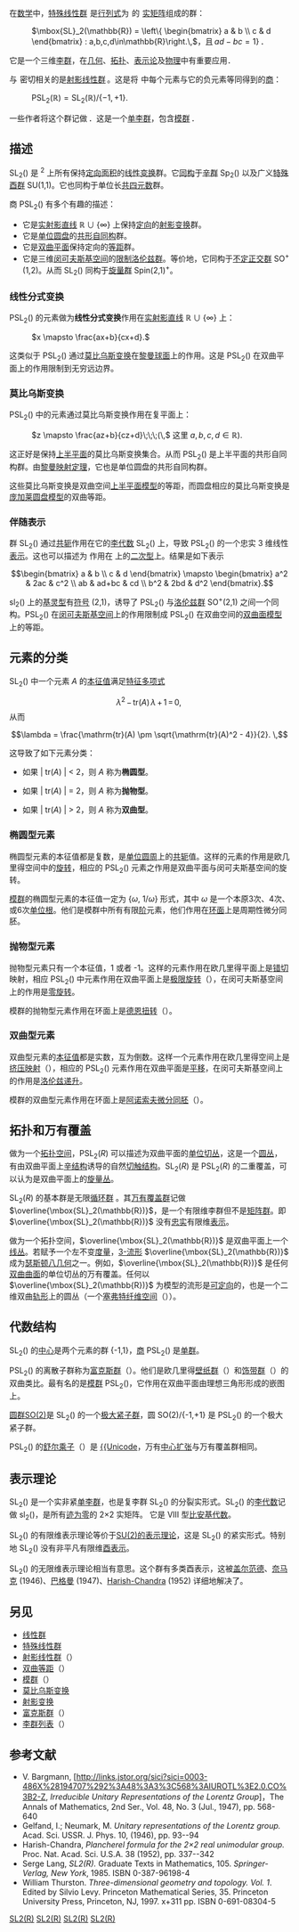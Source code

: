 {{DISPLAYTITLE:{{Unicode|SL<sub>2</sub>(ℝ)}}}}{{Groups}}
在[[数学|数学]]中，[[特殊线性群|特殊线性群]] {{Unicode|'''SL₂(ℝ)'''}} 是[[行列式|行列式]]为 {{Serif|1}} 的 {{Serif|2×2}} [[实数|实]][[矩阵|矩阵]]组成的群：
: <math>\mbox{SL}_2(\mathbb{R}) = \left\{ \begin{bmatrix}
a & b \\
c & d
\end{bmatrix} : a,b,c,d\in\mathbb{R}\right.\,</math>，且 <math>ad-bc=1\Bigg\}\,</math>．

它是一个三维[[李群|李群]]，在[[几何|几何]]、[[拓扑|拓扑]]、[[表示论|表示论]]及[[物理|物理]]中有重要应用．

与 {{Unicode|SL₂(ℝ)}} 密切相关的是[[射影线性群|射影线性群]] {{Unicode|PSL₂(ℝ)}}。这是将 {{Unicode|SL₂(ℝ)}} 中每个元素与它的负元素等同得到的[[商群|商]]： 

: <math>\mbox{PSL}_2(\mathbb{R}) = \mbox{SL}_2(\mathbb{R})/\{-1,+1 \}.\,</math>

一些作者将这个群记做 {{Unicode|SL(2,ℝ)}}．这是一个[[单李群|单李群]]，包含[[模群|模群]] {{Unicode|PSL₂(ℤ)}}．

== 描述 ==

SL<sub>2</sub>({{Unicode|ℝ}}) 是 {{Unicode|ℝ}}<sup>2</sup> 上所有保持[[定向_(数学)|定向]][[面积|面积]]的[[线性变换|线性变换]]群。它[[群同构|同构]]于[[辛群|辛群]] Sp<sub>2</sub>({{Unicode|ℝ}}) 以及广义[[特殊酉群|特殊酉群]] SU(1,1)。它也同构于单位长[[分裂四元数|共四元数]]群。

商 PSL<sub>2</sub>({{Unicode|ℝ}}) 有多个有趣的描述：
* 它是[[实射影直线|实射影直线]] <math>\mathbb{R}\cup\{\infty\}</math> 上保持[[定向_(数学)|定向]]的[[射影变换|射影变换]]群。
* 它是[[单位圆盘|单位圆盘]]的[[共形映射|共形]][[自同构|自同构]]群。
* 它是[[双曲平面|双曲平面]]保持定向的[[等距|等距]]群。
* 它是三维[[闵可夫斯基空间|闵可夫斯基空间]]的[[洛伦兹群|限制洛伦兹群]]。等价地，它同构于[[不定正交群|不定正交群]] SO<sup>+</sup>(1,2)。从而 SL<sub>2</sub>({{Unicode|ℝ}}) 同构于[[旋量群|旋量群]] Spin(2,1)<sup>+</sup>。

=== 线性分式变换 ===
PSL<sub>2</sub>({{Unicode|ℝ}}) 的元素做为'''线性分式变换'''作用在[[实射影直线|实射影直线]] <math>\mathbb{R}\cup\{\infty\}</math> 上：

: <math>x \mapsto \frac{ax+b}{cx+d}. </math>

这类似于 PSL<sub>2</sub>({{Unicode|ℂ}}) 通过[[莫比乌斯变换|莫比乌斯变换]]在[[黎曼球面|黎曼球面]]上的作用。这是 PSL<sub>2</sub>({{Unicode|ℝ}}) 在双曲平面上的作用限制到无穷远边界。

=== 莫比乌斯变换 ===
PSL<sub>2</sub>({{Unicode|ℝ}}) 中的元素通过莫比乌斯变换作用在复平面上：

: <math>z \mapsto \frac{az+b}{cz+d}\;\;\;(\,</math> 这里 <math>a,b,c,d\in\mathbb{R}\mbox{)}.\,</math>

这正好是保持[[上半平面|上半平面]]的莫比乌斯变换集合。从而 PSL<sub>2</sub>({{Unicode|ℝ}}) 是上半平面的共形自同构群。由[[黎曼映射定理|黎曼映射定理]]，它也是单位圆盘的共形自同构群。

这些莫比乌斯变换是双曲空间[[庞加莱半平面模型|上半平面模型]]的等距，而圆盘相应的莫比乌斯变换是[[庞加莱圆盘模型|庞加莱圆盘模型]]的双曲等距。

=== 伴随表示 ===
群 SL<sub>2</sub>({{Unicode|ℝ}}) 通过[[共轭|共轭]]作用在它的[[李代数|李代数]] SL<sub>2</sub>({{Unicode|ℝ}}) 上，导致 PSL<sub>2</sub>({{Unicode|ℝ}}) 的一个忠实 3 维线性[[群表示|表示]]。这也可以描述为 {{Unicode|PSL₂(ℝ)}} 作用在 {{Unicode|ℝ²}} 上的[[二次型|二次型]]上。结果是如下表示

:<math>\begin{bmatrix}
a & b \\
c & d
\end{bmatrix} \mapsto \begin{bmatrix}
a^2 & 2ac & c^2 \\
ab & ad+bc & cd \\
b^2 & 2bd & d^2
\end{bmatrix}.</math>

sl<sub>2</sub>({{Unicode|ℝ}}) 上的[[基灵型|基灵型]]有[[度量符号|符号]] (2,1)，诱导了 PSL<sub>2</sub>({{Unicode|ℝ}}) 与[[洛伦兹群|洛伦兹群]] SO<sup>+</sup>(2,1) 之间一个同构。PSL<sub>2</sub>({{Unicode|ℝ}}) 在[[闵可夫斯基空间|闵可夫斯基空间]]上的作用限制成 PSL<sub>2</sub>({{Unicode|ℝ}}) 在双曲空间的[[双曲面模型|双曲面模型]]上的等距。

== 元素的分类 ==
SL<sub>2</sub>({{Unicode|ℝ}}) 中一个元素 ''A'' 的[[本征值|本征值]]满足[[特征多项式|特征多项式]]

:<math> \lambda^2 \,-\, \mathrm{tr}(A)\,\lambda \,+\, 1 \,=\, 0,\,</math>
从而

:<math> \lambda = \frac{\mathrm{tr}(A) \pm \sqrt{\mathrm{tr}(A)^2 - 4}}{2}. \,</math>

这导致了如下元素分类：
* 如果 | tr(''A'') | < 2，则 ''A'' 称为'''椭圆型'''。

* 如果 | tr(''A'') | = 2，则 ''A'' 称为'''抛物型'''。

* 如果 | tr(''A'') | > 2，则 ''A'' 称为'''双曲型'''。
=== 椭圆型元素 ===
椭圆型元素的本征值都是复数，是[[单位圆周|单位圆周]]上的[[复共轭|共轭]]值。这样的元素的作用是欧几里得空间中的[[旋转|旋转]]，相应的 PSL<sub>2</sub>({{Unicode|ℝ}}) 元素之作用是双曲平面与闵可夫斯基空间的旋转。

[[模群|模群]]的椭圆型元素的本征值一定为 {''ω'', 1/''ω''} 形式，其中 ''ω'' 是一个本原3次、4次、或6次[[单位根|单位根]]。他们是模群中所有有限[[阶_(群论)|阶]]元素，他们作用在[[环面|环面]]上是周期性微分同胚。

=== 抛物型元素 ===
抛物型元素只有一个本征值，1 或者 -1。这样的元素作用在欧几里得平面上是[[错切|错切]]映射，相应 PSL<sub>2</sub>({{Unicode|ℝ}}) 中元素作用在双曲平面上是[[极限旋转|极限旋转]]（{{lang|en|limit rotation}}），在闵可夫斯基空间上的作用是[[洛伦兹群#共轭类|零旋转]]。

模群的抛物型元素作用在环面上是[[德恩扭转|德恩扭转]]（{{link-en|Dehn twist|Dehn twist}}）。

=== 双曲型元素 ===
双曲型元素的[[本征值|本征值]]都是实数，互为倒数。这样一个元素作用在欧几里得空间上是[[挤压映射|挤压映射]]（{{link-en|squeeze mapping|squeeze mapping}}），相应的 PSL<sub>2</sub>({{Unicode|ℝ}}) 元素作用在双曲平面是[[平移|平移]]，在闵可夫斯基空间上的作用是[[洛伦兹群|洛伦兹递升]]。

模群的双曲型元素作用在环面上是[[阿诺索夫微分同胚|阿诺索夫微分同胚]]（{{link-en|Anosov diffeomorphism|Anosov diffeomorphism}}）。

== 拓扑和万有覆盖 ==
做为一个[[拓扑空间|拓扑空间]]，PSL<sub>2</sub>(''R'') 可以描述为双曲平面的[[单位切丛|单位切丛]]，这是一个[[圆丛|圆丛]]，有由双曲平面上[[辛结构|辛结构]]诱导的自然[[切触结构|切触结构]]。SL<sub>2</sub>(''R'') 是 PSL<sub>2</sub>(''R'') 的二重覆盖，可以认为是双曲平面上的[[旋量丛|旋量丛]]。

SL<sub>2</sub>(''R'') 的基本群是无限[[循环群|循环群]] {{Unicode|ℤ}}。其[[覆盖群#万有覆盖群|万有覆盖群]]记做 <math>\overline{\mbox{SL}_2(\mathbb{R})}</math>，是一个有限维李群但不是[[矩阵群|矩阵群]]。即 <math>\overline{\mbox{SL}_2(\mathbb{R})}</math> 没有[[忠实表示|忠实]]有限维[[群表示|表示]]。

做为一个拓扑空间，<math>\overline{\mbox{SL}_2(\mathbb{R})}</math> 是双曲平面上一个[[线丛|线丛]]。若赋予一个左不变[[黎曼度量|度量]]，[[3-流形|3-流形]] <math>\overline{\mbox{SL}_2(\mathbb{R})}</math> 成为[[几何化猜想#瑟斯顿八几何|瑟斯顿八几何]]之一。例如，<math>\overline{\mbox{SL}_2(\mathbb{R})}</math> 是任何[[黎曼曲面|双曲曲面]]的单位切丛的万有覆盖。任何以 <math>\overline{\mbox{SL}_2(\mathbb{R})}</math> 为模型的流形是[[可定向|可定向]]的，也是一个二维双曲[[轨形|轨形]]上的圆丛（一个[[塞弗特纤维空间|塞弗特纤维空间]]（{{link-en|Seifert fiber space|Seifert fiber space}}））。

== 代数结构 ==
SL<sub>2</sub>({{Unicode|ℝ}}) 的[[中心_(群论)|中心]]是两个元素的群 {-1,1}，[[商群|商]] PSL<sub>2</sub>({{Unicode|ℝ}}) 是[[单群|单群]]。

PSL<sub>2</sub>({{Unicode|ℝ}}) 的离散子群称为[[富克斯群|富克斯群]]（{{link-en|Fuchsian group|Fuchsian group}}）。他们是欧几里得[[壁纸群|壁纸群]]（{{link-en|wallpaper group|wallpaper group}}）和[[饰带群|饰带群]]（{{link-en|Frieze group|Frieze group}}）的双曲类比。最有名的是[[模群|模群]] PSL<sub>2</sub>({{Unicode|ℤ}})，它作用在双曲平面由理想三角形形成的嵌图上。

[[圆群|圆群]][[正交群|SO(2)]]是 SL<sub>2</sub>({{Unicode|ℝ}}) 的一个[[极大紧子群|极大紧子群]]，圆 SO(2)/{-1,+1} 是 PSL<sub>2</sub>({{Unicode|ℝ}}) 的一个极大紧子群。

PSL<sub>2</sub>({{Unicode|ℝ}}) 的[[舒尔乘子|舒尔乘子]]（{{link-en|Schur multiplier|Schur multiplier}}）是 [[整数|{{Unicode]]，万有[[群扩张#中心扩张|中心扩张]]与万有覆盖群相同。

== 表示理论 ==
{{main|SL2(R)的表示理论}}
SL<sub>2</sub>({{Unicode|ℝ}}) 是一个实非紧[[单李群|单李群]]，也是复李群 SL<sub>2</sub>({{Unicode|ℂ}}) 的分裂实形式。SL<sub>2</sub>({{Unicode|ℝ}}) 的[[李代数|李代数]]记做 sl<sub>2</sub>({{Unicode|ℝ}})，是所有[[迹|迹为零]]的 2×2 实矩阵。 它是 VIII 型[[比安基分类|比安基代数]]。

SL<sub>2</sub>({{Unicode|ℝ}}) 的有限维表示理论等价于[[SU(2)的表示理论|SU(2)的表示理论]]，这是 SL<sub>2</sub>({{Unicode|ℂ}}) 的紧实形式。特别地 SL<sub>2</sub>({{Unicode|ℝ}}) 没有非平凡有限维[[酉表示|酉表示]]。

SL<sub>2</sub>({{Unicode|ℝ}}) 的无限维表示理论相当有意思。这个群有多类酉表示，这被[[以色列·盖尔范德|盖尔范德]]、[[马克·奈马克|奈马克]] (1946)、[[华伦泰·巴格曼|巴格曼]] (1947)、[[Harish-Chandra|Harish-Chandra]] (1952) 详细地解决了。

== 另见 ==

* [[线性群|线性群]]
* [[特殊线性群|特殊线性群]]
* [[射影线性群|射影线性群]]（{{lang|en|projective linear group}}）
* [[双曲等距|双曲等距]]（{{lang|en|hyperbolic isometry}}）
* [[模群|模群]]（{{link-en|modular group|modular group}}）
* [[莫比乌斯变换|莫比乌斯变换]]
* [[射影变换|射影变换]]
* [[富克斯群|富克斯群]]（{{link-en|Fuchsian group|Fuchsian group}}）
* [[李群列表|李群列表]]（{{link-en|Table of Lie groups|Table of Lie groups}}）

== 参考文献 ==
*V. Bargmann, [http://links.jstor.org/sici?sici=0003-486X%28194707%292%3A48%3A3%3C568%3AIUROTL%3E2.0.CO%3B2-Z, ''Irreducible Unitary Representations of the Lorentz Group'']，The Annals of Mathematics, 2nd Ser., Vol. 48, No. 3 (Jul., 1947), pp. 568-640
* Gelfand, I.; Neumark, M. ''Unitary representations of the Lorentz group.'' Acad. Sci. USSR. J. Phys. 10, (1946), pp. 93--94
* Harish-Chandra, ''Plancherel formula for the 2×2 real unimodular group.'' Proc. Nat. Acad. Sci. U.S.A. 38 (1952), pp. 337--342
* Serge Lang, ''SL2(R).'' Graduate Texts in Mathematics, 105. ''Springer-Verlag, New York'', 1985. ISBN 0-387-96198-4
* William Thurston. ''Three-dimensional geometry and topology. Vol. 1''. Edited by Silvio Levy. Princeton Mathematical Series, 35. Princeton University Press, Princeton, NJ, 1997. x+311 pp. ISBN 0-691-08304-5

[[Category:群论|SL2(R)]]
[[Category:李群|SL2(R)]]
[[Category:射影几何|SL2(R)]]
[[Category:双曲几何|SL2(R)]]
